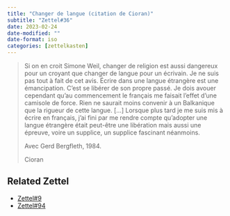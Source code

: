 ```yaml
---
title: "Changer de langue (citation de Cioran)"
subtitle: "Zettel#36"
date: 2023-02-24
date-modified: ""
date-format: iso
categories: [zettelkasten]
---
```

> Si on en croit Simone Weil, changer de religion est aussi dangereux pour un croyant que changer de langue pour un écrivain. Je ne suis pas tout à fait de cet avis. Écrire dans une langue étrangère est une émancipation.  C'est se libérer de son propre passé. Je dois avouer cependant qu'au commencement le français me faisait l'effet d'une camisole de force. Rien ne saurait moins convenir à un Balkanique que la rigueur de cette langue. [...] Lorsque plus tard je me suis mis à écrire en français, j'ai fini par me rendre compte qu'adopter une langue étrangère était peut-être une libération mais aussi une épreuve, voire un supplice, un supplice fascinant néanmoins.
>
> Avec Gerd Bergfleth, 1984.
>
> Cioran

## Related Zettel

* [Zettel#9](/zettel/9)
* [Zettel#94](/zettel/94)
